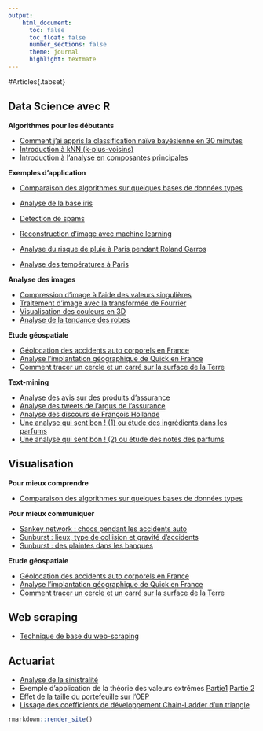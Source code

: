 ```yaml
---
output:
    html_document:
      toc: false
      toc_float: false
      number_sections: false
      theme: journal
      highlight: textmate
---
```


#Articles{.tabset}

## Data Science avec R

**Algorithmes pour les débutants**

- [Comment j'ai appris la classification naïve bayésienne en 30 minutes](machine_learning_r/introduction_classification_naive_bayesienne.html)
- [Introduction à kNN (k-plus-voisins)](machine_learning_r/introduction_kNN.html)
- [Introduction à l'analyse en composantes principales](machine_learning_r/introduction_analyse__composantes_principales.html)

**Exemples d'application**

- [Comparaison des algorithmes sur quelques bases de données types](machine_learning_r/comparatif_visualise_machine_learning.html)
- [Analyse de la base iris](machine_learning_r/analyse_donnees_iris.html)
- [Détection de spams](machine_learning_r/detection_spams.html)
- [Reconstruction d'image avec machine learning](machine_learning_r/reconstruction_image.html)

- [Analyse du risque de pluie à Paris pendant Roland Garros](pluie_paris.html)
- [Analyse des températures à Paris](https://fr.linkedin.com/in/kezhanshi)

**Analyse des images**

- [Compression d'image à l'aide des valeurs singulières](machine_learning_r/valeurs_singulières_compression_image.html)
- [Traitement d'image avec la transformée de Fourrier](fft_traitement_image.html)
- [Visualisation des couleurs en 3D](couleurs_3d.html)
- [Analyse de la tendance des robes](https://fr.linkedin.com/in/kezhanshi)

**Etude géospatiale**

- [Géolocation des accidents auto corporels en France](geolocalisation_accidents_auto.html)
- [Analyse l'implantation géographique de Quick en France](implantation_geographique_quick.html)
- [Comment tracer un cercle et un carré sur la surface de la Terre](cercle_carre_sur_terre.html)

**Text-mining**

- [Analyse des avis sur des produits d'assurance](avis_assurance.html)
- [Analyse des tweets de l'argus de l'assurance](twitter_text_mining_argus_assurance.html)
- [Analyse des discours de François Hollande](https://kezhanshi.shinyapps.io/discours_fh)
- [Une analyse qui sent bon ! (1) ou étude des ingrédients dans les parfums ](analyse_parfums_1.html)
- [Une analyse qui sent bon ! (2) ou étude des notes des parfums ](analyse_parfums_2.html)

## Visualisation

**Pour mieux comprendre**

- [Comparaison des algorithmes sur quelques bases de données types](machine_learning_r/comparatif_visualise_machine_learning.html)

**Pour mieux communiquer**

- [Sankey network : chocs pendant les accidents auto](chocs_accidents_auto.html)
- [Sunburst : lieux, type de collision et gravité d'accidents](sunburst_accidents_auto.html)
- [Sunburst : des plaintes dans les banques](en/finance_complaints_sunburst.html)

**Etude géospatiale**

- [Géolocation des accidents auto corporels en France](geolocalisation_accidents_auto.html)
- [Analyse l'implantation géographique de Quick en France](implantation_geographique_quick.html)
- [Comment tracer un cercle et un carré sur la surface de la Terre](cercle_carre_sur_terre.html)

## Web scraping

- [Technique de base du web-scraping](web_scraping.html)

## Actuariat

- [Analyse de la sinistralité](actuariat/sinistre_graves_par_tranche.html)
- Exemple d'application de la théorie des valeurs extrêmes [Partie1](actuariat/sp500_1_presentation.html) [Partie 2](actuariat/sp500_2_calibration_valeurs_extremes.html)
- [Effet de la taille du portefeuille sur l'OEP](actuariat/effet_taille_portefeuille_oep.html)
- [Lissage des coefficients de développement Chain-Ladder d'un triangle](actuariat/lissage_coeff_chainladder.html)

```r
rmarkdown::render_site()
```

